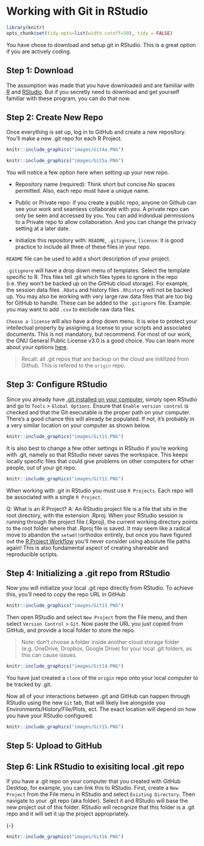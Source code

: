 # Working with Git in RStudio {#RStud4}

```r

library(knitr)
opts_chunk$set(tidy.opts=list(width.cutoff=50), tidy = FALSE)

``` 

You have chose to download and setup git in RStudio. This is a great option if you are actively coding.  

## Step 1: Download {#RStud4.1}

The assumption was made that you have downloaded and are familiar with [R](https://cran.r-project.org/bin/windows/base/) and [RStudio](https://www.rstudio.com/products/rstudio/download/). But if you secretly need to download and get yourself familiar with these program, you can do that now.  

## Step 2: Create New Repo {#RStud4.2}

Once everything is set up, log in to GitHub and create a new repository. You’ll make a new .git repo for each R Project.

```r
knitr::include_graphics("images/Git4a.PNG")
```

```r
knitr::include_graphics("images/Git5a.PNG")
```

You will notice a few option here when setting up your new repo. 

- Repository name (required): Think short but concise.No spaces permitted. Also, each repo must have a unique name. 

- Public or Private repo: if you create a public repo, anyone on Github can see your work and seamless collaborate with you. A private repo can only be seen and accessed by you. You can add individual permissions to a Private repo to allow collaboration. And you can change the privacy setting at a later date.  

- Initialize this repository with: `README`, `.gitignore`, `license`: it is good practice to include all three of these files in your repo. 

`README` file can be used to add a short description of your project. 

`.gitignore` will have a drop down menu of templates. Select the template specific to R. This files tell .git which files types to ignore in the repo (i.e. they won't be backed up on the GitHub cloud storage). For example, the session data files `.RData` and history files `.Rhistory` will not be backed up. You may also be working with very large raw data files that are too big for GitHub to handle. These can be added to the `.gitignore` file. Example: you may want to add `.csv` to exclude raw data files. 

`Choose a license` will also have a drop down menu. It is wise to protect your intellectual property by assigning a license to your scripts and associated documents. This is not mandatory, but recommend. For most of our work, the GNU General Public License v3.0 is a good choice. You can learn more about your options [here](https://docs.github.com/en/repositories/managing-your-repositorys-settings-and-features/customizing-your-repository/licensing-a-repository). 

> Recall: all .git repos that are backup on the cloud are initilized from Github. This is refered to the `origin` repo. 

## Step 3: Configure RStudio {#RStud4.3}

Since you already have [.git installed on your computer](#Git2.4), simply open RStudio and go to `Tools` > `Global Options`. Ensure that `Enable version control` is checked and that the Git executable is the proper path on your computer. There’s a good chance this will already be populated. If not, it’s probably in a very similar location on your computer as shown below. 

```r
knitr::include_graphics("images/Git11.PNG")
```

It is also best to change a few other settings in RStudio if you’re working with .git, namely so that RStudio never saves the workspace. This keeps locally specific files that could give problems on other computers for other people, out of your git repo.

```r
knitr::include_graphics("images/Git12.PNG")
```

When working with .git in RStudio you must use `R Projects`. Each repo will be associated with a single `R Project`.  

Q: What is an R Project? 
A: An RStudio project file is a file that sits in the root directory, with the extension .Rproj. When your RStudio session is running through the project file (.Rproj), the current working directory points to the root folder where that .Rproj file is saved. It may seem like a radical move to abandon the `setwd()`orthodox entirely, but once you have figured out the [R Project Workflow](Chapter X link) you'll never consider using absolute file paths again! This is also fundamental aspect of creating shareable and reproducible scripts. 

## Step 4: Initializing a .git repo from RStudio {#RStud4.4}

Now you will initialize your local .git repo directly from RStudio. To achieve this, you’ll need to copy the repo URL in GitHub

```r
knitr::include_graphics("images/Git13.PNG")
```

Then open RStudio and select `New Project` from the File menu, and then select `Version Control` > `Git`. Now paste the URL you just copied from GitHub, and provide a local folder to store the repo. 

> Note: don’t choose a folder inside another cloud storage folder (e.g. OneDrive, Dropbox, Google Drive) for your local .git folders, as this can cause issues.

```r
knitr::include_graphics("images/Git14.PNG")
```

You have just created a `clone` of the `origin` repo onto your local computer to be tracked by .git. 

Now all of your interactions between .git and GitHub can happen through RStudio using the new `Git` tab, that will likely live alongside you Environments/History/File/Plots, ect. The exact location will depend on how you have your RStudio configured. 

```r
knitr::include_graphics("images/Git15.PNG")
```

## Step 5: Upload to GitHub {#RStud4.5}



## Step 6: Link RStudio to exisiting local .git repo {#RStud4.6}

If you have a .git repo on your computer that you created with GitHub Desktop, for example, you can link this to RStudio. First, create a `New Project` from the File menu in RStudio and select `Existing Directory`. Then navigate to your .git repo (aka folder). Select it and RStudio will base the new project out of this folder. RStudio will recognize that this folder is a .git repo and it will set it up the project appropriately.

{-}
```r
knitr::include_graphics("images/Git16.PNG")
```

